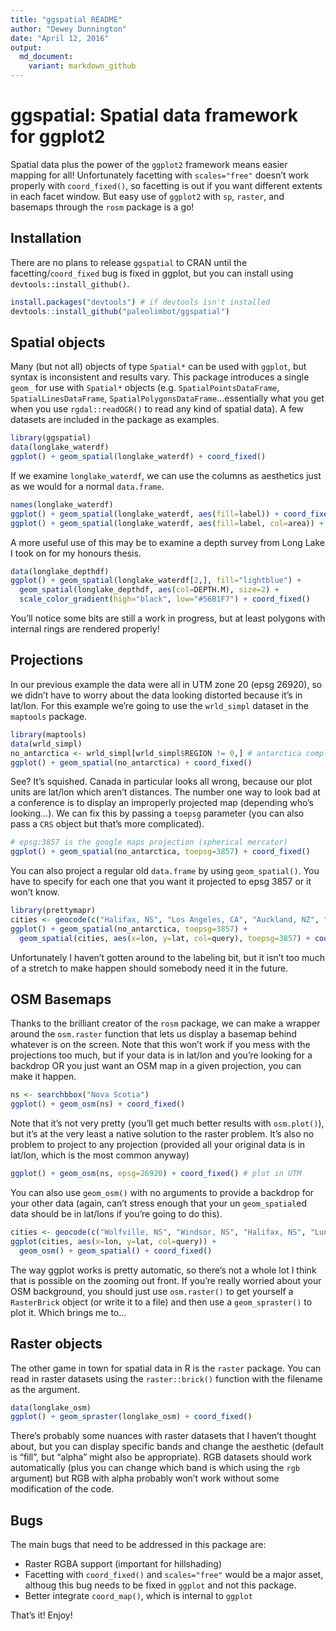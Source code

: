 ```yaml
---
title: "ggspatial README"
author: "Dewey Dunnington"
date: "April 12, 2016"
output: 
  md_document:
    variant: markdown_github
---
```


# ggspatial: Spatial data framework for ggplot2

Spatial data plus the power of the `ggplot2` framework means easier mapping for all! Unfortunately facetting with `scales="free"` doesn't work properly with `coord_fixed()`, so facetting is out if you want different extents in each facet window. But easy use of `ggplot2` with `sp`, `raster`, and basemaps through the `rosm` package is a go!

## Installation

There are no plans to release `ggspatial` to CRAN until the facetting/`coord_fixed` bug is fixed in ggplot, but you can install using `devtools::install_github()`.

```r
install.packages("devtools") # if devtools isn't installed
devtools::install_github("paleolimbot/ggspatial")
```

## Spatial objects

Many (but not all) objects of type `Spatial*` can be used with `ggplot`, but syntax is inconsistent and results vary. This package introduces a single `geom_` for use with `Spatial*` objects (e.g. `SpatialPointsDataFrame`, `SpatialLinesDataFrame`, `SpatialPolygonsDataFrame`...essentially what you get when you use `rgdal::readOGR()` to read any kind of spatial data). A few datasets are included in the package as examples.

```r
library(ggspatial)
data(longlake_waterdf)
ggplot() + geom_spatial(longlake_waterdf) + coord_fixed()
```

If we examine `longlake_waterdf`, we can use the columns as aesthetics just as we would for a normal `data.frame`.

```r
names(longlake_waterdf)
ggplot() + geom_spatial(longlake_waterdf, aes(fill=label)) + coord_fixed()
ggplot() + geom_spatial(longlake_waterdf, aes(fill=label, col=area)) + coord_fixed()
```

A more useful use of this may be to examine a depth survey from Long Lake I took on for my honours thesis.

```r
data(longlake_depthdf)
ggplot() + geom_spatial(longlake_waterdf[2,], fill="lightblue") +
  geom_spatial(longlake_depthdf, aes(col=DEPTH.M), size=2) + 
  scale_color_gradient(high="black", low="#56B1F7") + coord_fixed()
```

You'll notice some bits are still a work in progress, but at least polygons with internal rings are rendered properly!

## Projections

In our previous example the data were all in UTM zone 20 (epsg 26920), so we didn't have to worry about the data looking distorted because it's in lat/lon. For this example we're going to use the `wrld_simpl` dataset in the `maptools` package.

```r
library(maptools)
data(wrld_simpl)
no_antarctica <- wrld_simpl[wrld_simpl$REGION != 0,] # antarctica complicates this example so...
ggplot() + geom_spatial(no_antarctica) + coord_fixed()
```

See? It's squished. Canada in particular looks all wrong, because our plot units are lat/lon which aren't distances. The number one way to look bad at a conference is to display an improperly projected map (depending who's looking...). We can fix this by passing a `toepsg` parameter (you can also pass a `CRS` object but that's more complicated).

```r
# epsg:3857 is the google maps projection (spherical mercator)
ggplot() + geom_spatial(no_antarctica, toepsg=3857) + coord_fixed()
```

You can also project a regular old `data.frame` by using `geom_spatial()`. You have to specify for each one that you want it projected to epsg 3857 or it won't know.

```r
library(prettymapr)
cities <- geocode(c("Halifax, NS", "Los Angeles, CA", "Auckland, NZ", "Moscow, RU"))
ggplot() + geom_spatial(no_antarctica, toepsg=3857) + 
  geom_spatial(cities, aes(x=lon, y=lat, col=query), toepsg=3857) + coord_fixed()
```

Unfortunately I haven't gotten around to the labeling bit, but it isn't too much of a stretch to make happen should somebody need it in the future.

## OSM Basemaps

Thanks to the brilliant creator of the `rosm` package, we can make a wrapper around the `osm.raster` function that lets us display a basemap behind whatever is on the screen. Note that this won't work if you mess with the projections too much, but if your data is in lat/lon and you're looking for a backdrop OR you just want an OSM map in a given projection, you can make it happen.

```r
ns <- searchbbox("Nova Scotia")
ggplot() + geom_osm(ns) + coord_fixed()
```

Note that it's not very pretty (you'll get much better results with `osm.plot()`), but it's at the very least a native solution to the raster problem. It's also no problem to project to any projection (provided all your original data is in lat/lon, which is the most common anyway)

```r
ggplot() + geom_osm(ns, epsg=26920) + coord_fixed() # plot in UTM
```

You can also use `geom_osm()` with no arguments to provide a backdrop for your other data (again, can't stress enough that your un `geom_spatial`ed data should be in lat/lons if you're going to do this).

```r
cities <- geocode(c("Wolfville, NS", "Windsor, NS", "Halifax, NS", "Lunenburg, NS"))
ggplot(cities, aes(x=lon, y=lat, col=query)) + 
  geom_osm() + geom_spatial() + coord_fixed()
```

The way ggplot works is pretty automatic, so there's not a whole lot I think that is possible on the zooming out front. If you're really worried about your OSM background, you should just use `osm.raster()` to get yourself a `RasterBrick` object (or write it to a file) and then use a `geom_spraster()` to plot it. Which brings me to...

## Raster objects

The other game in town for spatial data in R is the `raster` package. You can read in raster datasets using the `raster::brick()` function with the filename as the argument.

```r
data(longlake_osm)
ggplot() + geom_spraster(longlake_osm) + coord_fixed()
```

There's probably some nuances with raster datasets that I haven't thought about, but you can display specific bands and change the aesthetic (default is "fill", but "alpha" might also be appropriate). RGB datasets should work automatically (plus you can change which band is which using the `rgb` argument) but RGB with alpha probably won't work without some modification of the code.

## Bugs

The main bugs that need to be addressed in this package are:

- Raster RGBA support (important for hillshading)
- Facetting with `coord_fixed()` and `scales="free"` would be a major asset, althoug this bug needs to be fixed in `ggplot` and not this package.
- Better integrate `coord_map()`, which is internal to `ggplot`

That's it! Enjoy!
